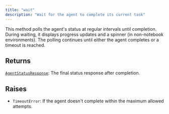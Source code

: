 ```yaml
---
title: "wait"
description: "Wait for the agent to complete its current task"
---
```




This method polls the agent's status at regular intervals until completion.
During waiting, it displays progress updates and a spinner (in non-notebook environments).
The polling continues until either the agent completes or a timeout is reached.



## Returns

[`AgentStatusResponse`](/sdk-reference/misc/agentstatusresponse): The final status response after completion.

## Raises

- `TimeoutError`: If the agent doesn't complete within the maximum allowed attempts.
